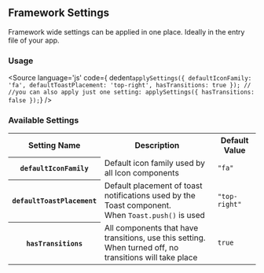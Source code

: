 
<Meta
  title="Framework Settings"
/>

## Framework Settings
Framework wide settings can be applied in one place.
Ideally in the entry file of your app.

### Usage
<Source
  language='js'
  code={ dedent`
    applySettings({
      defaultIconFamily: 'fa',
      defaultToastPlacement: 'top-right',
      hasTransitions: true
    });
    //
    //you can also apply just one setting:
    applySettings({
      hasTransitions: false
    });
  `}
/>

### Available Settings
<table class="table is-fullwidth">
  <tr>
    <th>Setting Name</th>
    <th>Description</th>
    <th>Default Value</th>
  </tr>
  <tr>
    <th><code>defaultIconFamily</code></th>
    <td>Default icon family used by all Icon components</td>
    <td><code>"fa"</code></td>
  </tr>
  <tr>
    <th><code>defaultToastPlacement</code></th>
    <td>Default placement of toast notifications used by the Toast component.<br/>
    When <code>Toast.push()</code> is used</td>
    <td><code>"top-right"</code></td>
  </tr>
  <tr>
    <th><code>hasTransitions</code></th>
    <td>All components that have transitions, use this setting.<br/>
    When turned off, no transitions will take place</td>
    <td><code>true</code></td>
  </tr>
</table>